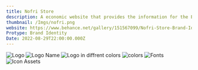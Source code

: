 ```yaml
---
title: Nofri Store
description: A economic website that provides the information for the Egyptain and world economic
thumbnail: /Imgs/nofri.png
website: https://www.behance.net/gallery/151567099/Nofri-Store-Brand-Identity
Protype: Brand Identity
Date: 2022-08-29T22:00:00.000Z
---
```

![Logo](https://mir-s3-cdn-cf.behance.net/project_modules/disp/b354af151567099.6318c2310a02a.png)
![Logo Name](https://mir-s3-cdn-cf.behance.net/project_modules/disp/6736a3151567099.6318c2310bd32.png)
![Logo in diffrent colors](https://mir-s3-cdn-cf.behance.net/project_modules/disp/c421f9151567099.6318c23108f27.png)
![colors](https://mir-s3-cdn-cf.behance.net/project_modules/disp/00a576151567099.6318c23109a15.png)
![Fonts](https://mir-s3-cdn-cf.behance.net/project_modules/disp/8380e7151567099.6318c231094de.png)
![Icon Assets](https://mir-s3-cdn-cf.behance.net/project_modules/disp/690f99151567099.6318c2310b7ae.png)